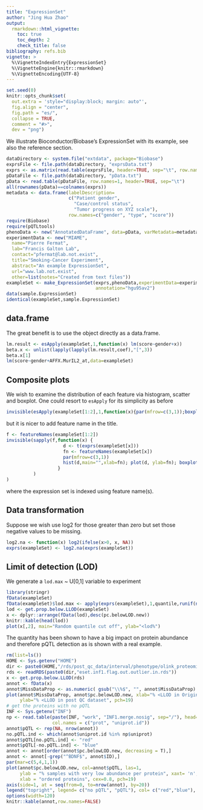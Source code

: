 ```yaml
---
title: "ExpressionSet"
author: "Jing Hua Zhao"
output:
  rmarkdown::html_vignette:
    toc: true
    toc_depth: 2
    check_title: false
bibliography: refs.bib
vignette: >
  %\VignetteIndexEntry{ExpressionSet}
  %\VignetteEngine{knitr::rmarkdown}
  %\VignetteEncoding{UTF-8}
---
```


```r
set.seed(0)
knitr::opts_chunk$set(
  out.extra = 'style="display:block; margin: auto"',
  fig.align = "center",
  fig.path = "es/",
  collapse = TRUE,
  comment = "#>",
  dev = "png")
```

We illustrate Bioconductor/Biobase's ExpressionSet with its example, see also the reference section.

```r
dataDirectory <- system.file("extdata", package="Biobase")
exprsFile <- file.path(dataDirectory, "exprsData.txt")
exprs <- as.matrix(read.table(exprsFile, header=TRUE, sep="\t", row.names=1, as.is=TRUE))
pDataFile <- file.path(dataDirectory, "pData.txt")
pData <- read.table(pDataFile, row.names=1, header=TRUE, sep="\t")
all(rownames(pData)==colnames(exprs))
metadata <- data.frame(labelDescription=
                       c("Patient gender",
                         "Case/control status",
                         "Tumor progress on XYZ scale"),
                       row.names=c("gender", "type", "score"))
require(Biobase)
require(pQTLtools)
phenoData <- new("AnnotatedDataFrame", data=pData, varMetadata=metadata)
experimentData <- new("MIAME",
  name="Pierre Fermat",
  lab="Francis Galton Lab",
  contact="pfermat@lab.not.exist",
  title="Smoking-Cancer Experiment",
  abstract="An example ExpressionSet",
  url="www.lab.not.exist",
  other=list(notes="Created from text files"))
exampleSet <- make_ExpressionSet(exprs,phenoData,experimentData=experimentData,
                                 annotation="hgu95av2")
data(sample.ExpressionSet)
identical(exampleSet,sample.ExpressionSet)
```

## data.frame

The great benefit is to use the object directly as a data.frame.

```r
lm.result <- esApply(exampleSet,1,function(x) lm(score~gender+x))
beta.x <- unlist(lapply(lapply(lm.result,coef),"[",3))
beta.x[1]
lm(score~gender+AFFX.MurIL2_at,data=exampleSet)
```

## Composite plots

We wish to examine the distribution of each feature via histogram, scatter and boxplot.
One could resort to `esApply` for its simplicity as before

```r
invisible(esApply(exampleSet[1:2],1,function(x){par(mfrow=c(3,1));boxplot(x);hist(x);plot(x)}))
```
but it is nicer to add feature name in the title.

```r
f <- featureNames(exampleSet[1:2])
invisible(sapply(f,function(x) {
                     d <- t(exprs(exampleSet[x]))
                     fn <- featureNames(exampleSet[x])
                     par(mfrow=c(3,1))
                     hist(d,main="",xlab=fn); plot(d, ylab=fn); boxplot(d,ylab=fn)
                   }
          )
)
```
where the expression set is indexed using feature name(s).

## Data transformation

Suppose we wish use log2 for those greater than zero but set those negative values to be missing.

```r
log2.na <- function(x) log2(ifelse(x>0, x, NA))
exprs(exampleSet) <- log2.na(exprs(exampleSet))
```

## Limit of detection (LOD)

We generate a `lod.max` ~ U[0,1] variable to experiment

```r
library(stringr)
fData(exampleSet)
fData(exampleSet)$lod.max <- apply(exprs(exampleSet),1,quantile,runif(nrow(exampleSet)))
lod <- get.prop.below.LLOD(exampleSet)
x <- dplyr::arrange(fData(lod),desc(pc.belowLOD.new))
knitr::kable(head(lod))
plot(x[,2], main="Random quantile cut off", ylab="<lod%")
```

The quantity has been shown to have a big impact on protein abundance and therefore pQTL detection as is shown with a real example.

```r
rm(list=ls())
HOME <- Sys.getenv("HOME")
dir <- paste0(HOME,"/rds/post_qc_data/interval/phenotype/olink_proteomics/post-qc/")
rds <- readRDS(paste0(dir,"eset.inf1.flag.out.outlier.in.rds"))
x <- get.prop.below.LLOD(rds)
annot <- fData(x)
annot$MissDataProp <- as.numeric( gsub("\\%$", "", annot$MissDataProp) )
plot(annot$MissDataProp, annot$pc.belowLOD.new, xlab="% <LLOD in Original",
     ylab="% <LLOD in post QC dataset", pch=19)
# get the proteins with no pQTL
INF <- Sys.getenv("INF")
np <- read.table(paste(INF, "work", "INF1.merge.nosig", sep="/"), head=F,
                 col.names = c("prot", "uniprot.id"))
annot$pQTL <- rep(NA, nrow(annot))
no.pQTL.ind <- which(annot$uniprot.id %in% np$uniprot)
annot$pQTL[no.pQTL.ind] <- "red"
annot$pQTL[-no.pQTL.ind] <- "blue"
annot <- annot[order(annot$pc.belowLOD.new, decreasing = T),]
annot <- annot[-grep("^BDNF$", annot$ID),]
par(mar=c(5,4,1,1))
plot(annot$pc.belowLOD.new, col=annot$pQTL, las=1,
     ylab = "% samples with very low abundance per protein", xaxt= 'n',
     xlab = "ordered proteins", cex=0.8, pch=19)
axis(side=1, at = seq(from=0, to=nrow(annot), by=20))
legend("topright", legend= c("no pQTL", "pQTL"), col= c("red","blue"), pch = 19)
options(width=120)
knitr::kable(annot,row.names=FALSE)
```
